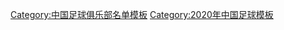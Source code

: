 {{Football squad with groups
|name=2020年中超分类名单河南
|bgcolor=#C80000
|bordercolor=#228B22
|textcolor=#F8F8F8
|title=[[河南建業足球俱樂部|<span style="color:#F8F8F8">河南建業</span>]] — [[2020年中国足球超级联赛|<span style="color:#F8F8F8">2020年</span>]][[中国足球超级联赛|<span style="color:#F8F8F8">中超联赛第 9 名</span>]]
|group1=全年参赛球员
|list1=<div>
{{Football squad2 player|no=1|name={{link-en|史成龙|Shi Chonglong}}}}
{{Football squad2 player|no=2|name=[[郭靖 (足球运动员)|郭靖]]}}
{{Football squad2 player|no=3|name=[[张文涛]]}}
{{Football squad2 player|no=4|name=[[韩轩 (1991年)|韩轩]]}}
{{Football squad2 player|no=5|name=[[顾操]]}}
{{Football squad2 player|no=6|name=[[王上源]]}}
{{Football squad2 player|no=7|name={{flagicon|BRA}} {{flagicon|BUL}} {{link-en|费尔南多·卡兰加|Fernando Karanga|-{zh-hans:卡兰加;zh-hk:卡兰加}-}}}}
{{Football squad2 player|no=8|name={{flagicon|TPE}} {{flagicon|ENG}} [[周定洋]]}}
{{Football squad2 player|no=9|name={{flagicon|BRA}} {{link-en|恩里克·多拉多|Henrique Dourado|-{zh-hans:多拉多;zh-hk:多拉多}-}}}}
{{Football squad2 player|no=10|name={{flagicon|CMR}} [[克里斯蒂安·巴索戈|-{zh-hans:巴索戈;zh-hk:巴素高}-]]}}
{{Football squad2 player|no=11|name=[[柯钊]]}}
{{Football squad2 player|no=12|name={{link-en|杜长杰|Du Changjie}}}}
{{Football squad2 player|no=13|name=[[阿布都外力·阿布来提|阿布都外力]]}}
{{Football squad2 player|no=15|name=[[倪玉崧]]}}
{{Football squad2 player|no=16|name={{link-en|杨阔|Yang Kuo}}}}
{{Football squad2 player|no=17|name=[[吴龑|吴-{龑}-]]}}
{{Football squad2 player|no=18|name=[[宋海旺]]}}
{{Football squad2 player|no=19|name=[[王国明 (足球运动员)|王国明]]}}
{{Football squad2 player|no=20|name=[[冯博轩]]}}
{{Football squad2 player|no=21|name=[[陈克强]]}}
{{Football squad2 player|no=22|name=[[宋博轩]]}}
{{Football squad2 player|no=24|name=[[孙龙祥]]}}
{{Football squad2 player|no=25|name=[[陈灏]]}}
{{Football squad2 player|no=27|name={{link-en|牛梓屹|Niu Ziyi}}}}
{{Football squad2 player|no=28|name=[[马兴煜]]}}
{{Football squad2 player|no=29|name={{flagicon|BRA}} [[奥利维奥·达罗萨|-{zh-hans:伊沃;zh-hk:艾禾}-]]}}
{{Football squad2 player|no=30|name=[[钟晋宝]]}}
{{Football squad2 player|no=31|name=[[黄闯]]}}
{{Football squad2 player|no=41|name=[[阿布拉汗·哈力克|阿布拉汗]]}}
{{Football squad2 player|no=42|name=[[张旭 (足球运动员)|张旭]]}}
{{Football squad2 player|no=43|name=[[纪龙刚]]}}
{{Football squad2 player|no=44|name=[[崔雨晨]]}}
{{Football squad2 player|no=45|name=[[欧阳邦]]}}
{{Football squad2 player|no=46|name=[[杨成玉]]}}
{{Football squad2 player|no=47|name=[[王一凡]]}}
{{Football squad2 player|no=48|name=[[刘家辉 (足球运动员)|刘家辉]]}}
{{Football squad2 player|no=49|name=[[胡焜]]}}
</div>
|group2=夏季转入球员
|list2=<div>
{{Football squad2 player|no=23|name={{flagicon|BIH}} {{flagicon|CRO}} [[托尼·舒尼奇|-{zh-hans:舒尼奇;zh-hk:辛積}-]]}}
{{Football squad2 player|no=34|name={{link-en|罗歆|Luo Xin}}}}
</div>
|group3=夏季转出球员
|list3=<div>
{{Football squad2 player|no=14|name={{flagicon|KOR}} {{link-en|金城焕|Kim Sung-hwan (footballer)}}}}
{{Football squad2 player|no=32|name=[[袁野 (足球运动员)|袁野]]}}
</div>
|group4=主教练
|list4=[[杨戟]]（代理，至第 10 轮）；{{flagicon|ESP}} {{link-en|哈维尔·佩雷拉|Javier Pereira (football manager)|-{zh-hans:佩雷拉;zh-hk:彭利拿;}-}}
}}
<noinclude>
{{DEFAULTSORT:Henan Jianye F.C. Squad 2020}}
[[Category:中国足球俱乐部名单模板]]
[[Category:2020年中国足球模板]]
</noinclude>
